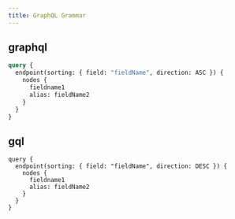 ```yaml
---
title: GraphQL Grammar
---
```


## graphql

```graphql
query {
  endpoint(sorting: { field: "fieldName", direction: ASC }) {
    nodes {
      fieldname1
      alias: fieldName2
    }
  }
}
```

## gql

```gql
query {
  endpoint(sorting: { field: "fieldName", direction: DESC }) {
    nodes {
      fieldname1
      alias: fieldName2
    }
  }
}
```
